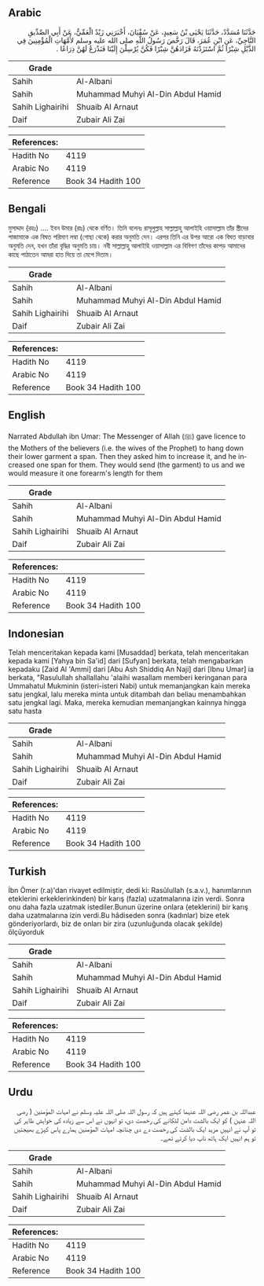 ## Arabic


<div dir="rtl" lang="ar" style={{fontSize:'larger',backgroundColor:'#f8f9fa',padding:20}}>
حَدَّثَنَا مُسَدَّدٌ، حَدَّثَنَا يَحْيَى بْنُ سَعِيدٍ، عَنْ سُفْيَانَ، أَخْبَرَنِي زَيْدٌ الْعَمِّيُّ، عَنْ أَبِي الصِّدِّيقِ النَّاجِيِّ، عَنِ ابْنِ عُمَرَ، قَالَ رَخَّصَ رَسُولُ اللَّهِ صلى الله عليه وسلم لأُمَّهَاتِ الْمُؤْمِنِينَ فِي الذَّيْلِ شِبْرًا ثُمَّ اسْتَزَدْنَهُ فَزَادَهُنَّ شِبْرًا فَكُنَّ يُرْسِلْنَ إِلَيْنَا فَنَذْرَعُ لَهُنَّ ذِرَاعًا ‏.‏
</div>
<div style={{backgroundColor:'#f8f9fa',padding:20, marginBottom: 10}}><table> <thead> <tr> <th>Grade</th> <th></th> </tr> </thead> <tbody> <tr><td>Sahih</td><td>Al-Albani</td></tr><tr><td>Sahih</td><td>Muhammad Muhyi Al-Din Abdul Hamid</td></tr><tr><td>Sahih Lighairihi</td><td>Shuaib Al Arnaut</td></tr><tr><td>Daif</td><td>Zubair Ali Zai</td></tr></tbody></table><table> <thead> <tr> <th>References:</th> <th></th> </tr> </thead> <tbody><tr><td>Hadith No</td><td>4119</td></tr><tr><td>Arabic No</td><td>4119</td></tr><tr><td>Reference</td><td>Book 34 Hadith 100</td></tr></tbody></table></div>

## Bengali


<div dir="ltr" lang="bn" style={{fontSize:'larger',backgroundColor:'#f8f9fa',padding:20}}>
মুসাদ্দাদ (রহঃ) .... ইবন উমার (রাঃ) থেকে বর্ণিত। তিনি বলেনঃ রাসূলুল্লাহ সাল্লাল্লাহু আলাইহি ওয়াসাল্লাম তাঁর স্ত্রীদের পাজামাকে এক বিঘত পরিমাণ লম্বা (গোছা থেকে) করার অনুমতি দেন। এরপর তিনি এর উপর আরো এক বিঘত বাড়াবার অনুমতি দেন, যখন তাঁরা বৃদ্ধির অনুমতি চায়। নবী সাল্লাল্লাহু আলাইহি ওয়াসাল্লাম এর বিবিগণ তাঁদের কাপড় আমাদের কাছে পাঠাতেন আমরা হাত দিয়ে তা মেপে দিতাম।
</div>
<div style={{backgroundColor:'#f8f9fa',padding:20, marginBottom: 10}}><table> <thead> <tr> <th>Grade</th> <th></th> </tr> </thead> <tbody> <tr><td>Sahih</td><td>Al-Albani</td></tr><tr><td>Sahih</td><td>Muhammad Muhyi Al-Din Abdul Hamid</td></tr><tr><td>Sahih Lighairihi</td><td>Shuaib Al Arnaut</td></tr><tr><td>Daif</td><td>Zubair Ali Zai</td></tr></tbody></table><table> <thead> <tr> <th>References:</th> <th></th> </tr> </thead> <tbody><tr><td>Hadith No</td><td>4119</td></tr><tr><td>Arabic No</td><td>4119</td></tr><tr><td>Reference</td><td>Book 34 Hadith 100</td></tr></tbody></table></div>

## English


<div dir="ltr" lang="en" style={{fontSize:'larger',backgroundColor:'#f8f9fa',padding:20}}>
Narrated Abdullah ibn Umar: The Messenger of Allah (ﷺ) gave licence to the Mothers of the believers (i.e. the wives of the Prophet) to hang down their lower garment a span. Then they asked him to increase it, and he increased one span for them. They would send (the garment) to us and we would measure it one forearm's length for them
</div>
<div style={{backgroundColor:'#f8f9fa',padding:20, marginBottom: 10}}><table> <thead> <tr> <th>Grade</th> <th></th> </tr> </thead> <tbody> <tr><td>Sahih</td><td>Al-Albani</td></tr><tr><td>Sahih</td><td>Muhammad Muhyi Al-Din Abdul Hamid</td></tr><tr><td>Sahih Lighairihi</td><td>Shuaib Al Arnaut</td></tr><tr><td>Daif</td><td>Zubair Ali Zai</td></tr></tbody></table><table> <thead> <tr> <th>References:</th> <th></th> </tr> </thead> <tbody><tr><td>Hadith No</td><td>4119</td></tr><tr><td>Arabic No</td><td>4119</td></tr><tr><td>Reference</td><td>Book 34 Hadith 100</td></tr></tbody></table></div>

## Indonesian


<div dir="ltr" lang="id" style={{fontSize:'larger',backgroundColor:'#f8f9fa',padding:20}}>
Telah menceritakan kepada kami [Musaddad] berkata, telah menceritakan kepada kami [Yahya bin Sa'id] dari [Sufyan] berkata, telah mengabarkan kepadaku [Zaid Al 'Ammi] dari [Abu Ash Shiddiq An Naji] dari [Ibnu Umar] ia berkata, "Rasulullah shallallahu 'alaihi wasallam memberi keringanan para Ummahatul Mukminin (isteri-isteri Nabi) untuk memanjangkan kain mereka satu jengkal, lalu mereka minta untuk ditambah dan beliau menambahkan satu jengkal lagi. Maka, mereka kemudian memanjangkan kainnya hingga satu hasta
</div>
<div style={{backgroundColor:'#f8f9fa',padding:20, marginBottom: 10}}><table> <thead> <tr> <th>Grade</th> <th></th> </tr> </thead> <tbody> <tr><td>Sahih</td><td>Al-Albani</td></tr><tr><td>Sahih</td><td>Muhammad Muhyi Al-Din Abdul Hamid</td></tr><tr><td>Sahih Lighairihi</td><td>Shuaib Al Arnaut</td></tr><tr><td>Daif</td><td>Zubair Ali Zai</td></tr></tbody></table><table> <thead> <tr> <th>References:</th> <th></th> </tr> </thead> <tbody><tr><td>Hadith No</td><td>4119</td></tr><tr><td>Arabic No</td><td>4119</td></tr><tr><td>Reference</td><td>Book 34 Hadith 100</td></tr></tbody></table></div>

## Turkish


<div dir="ltr" lang="tr" style={{fontSize:'larger',backgroundColor:'#f8f9fa',padding:20}}>
İbn Ömer (r.a)'dan rivayet edilmiştir, dedi ki: Rasûlullah (s.a.v.), hanımlarının eteklerini erkeklerinkinden) bir karış (fazla) uzatmalarına izin verdi. Sonra onu daha fazla uzatmak istediler.Bunun üzerine onlara (eteklerini) bir karış daha uzatmalarına izin verdi.Bu hâdiseden sonra (kadınlar) bize etek gönderiyorlardı, biz de onları bir zira (uzunluğunda olacak şekilde) ölçüyorduk
</div>
<div style={{backgroundColor:'#f8f9fa',padding:20, marginBottom: 10}}><table> <thead> <tr> <th>Grade</th> <th></th> </tr> </thead> <tbody> <tr><td>Sahih</td><td>Al-Albani</td></tr><tr><td>Sahih</td><td>Muhammad Muhyi Al-Din Abdul Hamid</td></tr><tr><td>Sahih Lighairihi</td><td>Shuaib Al Arnaut</td></tr><tr><td>Daif</td><td>Zubair Ali Zai</td></tr></tbody></table><table> <thead> <tr> <th>References:</th> <th></th> </tr> </thead> <tbody><tr><td>Hadith No</td><td>4119</td></tr><tr><td>Arabic No</td><td>4119</td></tr><tr><td>Reference</td><td>Book 34 Hadith 100</td></tr></tbody></table></div>

## Urdu


<div dir="rtl" lang="ur" style={{fontSize:'larger',backgroundColor:'#f8f9fa',padding:20}}>
عبداللہ بن عمر رضی اللہ عنہما کہتے ہیں کہ رسول اللہ صلی اللہ علیہ وسلم نے امہات المؤمنین ( رضی اللہ عنہن ) کو ایک بالشت دامن لٹکانے کی رخصت دی، تو انہوں نے اس سے زیادہ کی خواہش ظاہر کی تو آپ نے انہیں مزید ایک بالشت کی رخصت دے دی چنانچہ امہات المؤمنین ہمارے پاس کپڑے بھیجتیں تو ہم انہیں ایک ہاتھ ناپ دیا کرتے تھے۔
</div>
<div style={{backgroundColor:'#f8f9fa',padding:20, marginBottom: 10}}><table> <thead> <tr> <th>Grade</th> <th></th> </tr> </thead> <tbody> <tr><td>Sahih</td><td>Al-Albani</td></tr><tr><td>Sahih</td><td>Muhammad Muhyi Al-Din Abdul Hamid</td></tr><tr><td>Sahih Lighairihi</td><td>Shuaib Al Arnaut</td></tr><tr><td>Daif</td><td>Zubair Ali Zai</td></tr></tbody></table><table> <thead> <tr> <th>References:</th> <th></th> </tr> </thead> <tbody><tr><td>Hadith No</td><td>4119</td></tr><tr><td>Arabic No</td><td>4119</td></tr><tr><td>Reference</td><td>Book 34 Hadith 100</td></tr></tbody></table></div>